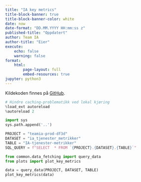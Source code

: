 ```yaml
---
title: "IA key metrics"
title-block-banner: true
title-block-banner-color: white
date: now
date-format: "DD.MM.YYYY HH:mm:ss z"
published-title: "Oppdatert"
author: Team IA
author-title: "Eier"
execute:
    echo: false
    warning: false
format:
    html:
        page-layout: full
        embed-resources: true
jupyter: python3
---
```


Kildekoden finnes på [GitHub](https://github.com/navikt/ia-datafortelling).

```python
# Hindre caching-problematikk ved lokal kjøring
%load_ext autoreload
%autoreload 2

import sys
sys.path.append('..')

PROJECT = "teamia-prod-df3d"
DATASET = "ia_tjenester_metrikker"
TABLE = "IA-tjenester-metrikker"
SQL_QUERY = f"SELECT  * FROM `{PROJECT}.{DATASET}.{TABLE}`"

from common.data_fetching import query_data
from plots import plot_key_metrics

data = query_data(PROJECT, DATASET, TABLE)
plot_key_metrics(data)
```
